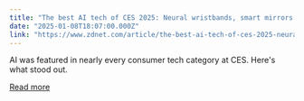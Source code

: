 ```yaml
---
title: "The best AI tech of CES 2025: Neural wristbands, smart mirrors and more"
date: "2025-01-08T18:07:00.000Z"
link: "https://www.zdnet.com/article/the-best-ai-tech-of-ces-2025-neural-wristbands-smart-mirrors-and-more/"
---
```


AI was featured in nearly every consumer tech category at CES. Here's what stood out.

[Read more](https://www.zdnet.com/article/the-best-ai-tech-of-ces-2025-neural-wristbands-smart-mirrors-and-more/)
